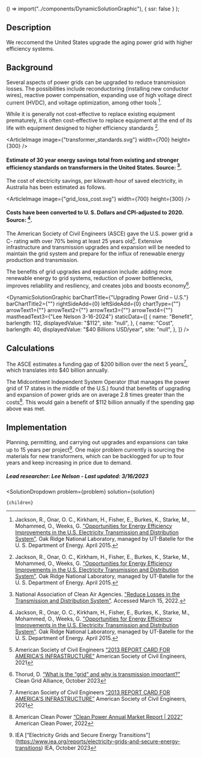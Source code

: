 
  () => import("../components/DynamicSolutionGraphic"),
  { ssr: false }
);



## Description

We reccomend the United States upgrade the aging power grid with higher efficiency systems.

## Background

Several aspects of power grids can be upgraded to reduce transmission losses. The possibilities include reconductoring (installing new conductor wires), reactive power compensation, expanding use of high voltage direct current (HVDC), and voltage optimization, among other tools [^"1"].

While it is generally not cost-effective to replace existing equipment prematurely, it is often cost-effective to replace equipment at the end of its life with equipment designed to higher efficiency standards [^"1"].

<ArticleImage image={"transformer_standards.svg"} width={700} height={300} />
#### Estimate of 30 year energy savings total from existing and stronger efficiency standards on transformers in the United States. Source: [^"2"].

The cost of electricity savings, per kilowatt-hour of saved electricity, in Australia has been estimated as follows.

<ArticleImage image={"grid_loss_cost.svg"} width={700} height={300} />
#### Costs have been converted to U. S. Dollars and CPI-adjusted to 2020. Source: [^"1"].

The American Society of Civil Engineers (ASCE) gave the U.S. power grid a C- rating with over 70% being at least 25 years old[^”3”]. Extensive infrastructure and transmission upgrades and expansion will be needed to maintain the grid system and prepare for the influx of renewable energy production and transmission.

The benefits of grid upgrades and expansion include: adding more renewable energy to grid systems, reduction of power bottlenecks, improves reliability and resiliency, and creates jobs and boosts economy[^”4”].

<DynamicSolutionGraphic
  barChartTitle={"Upgrading Power Grid – U.S."}
  barChartTitle2={""}
  rightSideAdd={0}
  leftSideAdd={0}
  chartType={""}
  arrowText1={""}
  arrowText2={""}
  arrowText3={""}
  arrowText4={""}
  mastheadText3={"Lee Nelson 3-16-2024"}
 staticData={[
    {
     name: "Benefit",
      barlength: 112,
      displayedValue: "$112",
      site: "null",
    },
    {
      name: "Cost",
      barlength: 40,
      displayedValue: "$40 Billions USD/year",
      site: "null",
    },
  ]}
/>

## Calculations
The ASCE estimates a funding gap of $200 billion over the next 5 years[^”3”], which translates into $40 billion annually.

The Midcontinent Independent System Operator (that manages the power grid of 17 states in the middle of the U.S.) found that benefits of upgrading and expansion of power grids are on average 2.8 times greater than the costs[^”5”]. This would gain a benefit of $112 billion annually if the spending gap above was met.

## Implementation
Planning, permitting, and carrying out upgrades and expansions can take up to 15 years per project[^”6”]. One major problem currently is sourcing the materials for new transformers, which can be backlogged for up to four years and keep increasing in price due to demand.

##### Lead researcher: Lee Nelson - Last updated: 3/16/2023

[^"1"]: Jackson, R., Onar, O. C., Kirkham, H., Fisher, E., Burkes, K., Starke, M., Mohammed, O., Weeks, G. ["Opportunities for Energy Efficiency Improvements in the U.S. Electricity Transmission and Distribution System"](https://www.energy.gov/sites/prod/files/2015/04/f22/QER%20Analysis%20-%20Opportunities%20for%20Energy%20Efficiency%20Improvements%20in%20the%20US%20Electricity%20Transmission%20and%20Distribution%20System_0.pdf). Oak Ridge National Laboratory, managed by UT-Batelle for the U. S. Department of Energy. April 2015.

[^"2"]: National Association of Clean Air Agencies. ["Reduce Losses in the Transmission and Distribution System"](https://www.4cleanair.org/wp-content/uploads/Documents/Chapter_10.pdf). Accessed March 15, 2022.

[^”3”]: American Society of Civil Engineers [“2013 REPORT CARD FOR AMERICA'S INFRASTRUCTURE”](https://infrastructurereportcard.org/wp-content/uploads/2020/12/Energy-2021.pdf) American Society of Civil Engineers, 2021

[^”4”]: Thorud, D. [“What is the “grid” and why is transmission important?”](https://cleangridalliance.org/blog/187/what-is-the-grid-and-why-is-transmission-important) Clean Grid Alliance, October 2023

[^”5”]: American Clean Power [“Clean Power Annual Market Report | 2022”](https://cleanpower.org/resources/clean-power-annual-market-report-2022/) American Clean Power, 2022

[^”6”]: IEA [“Electricity Grids and Secure Energy Transitions”] (https://www.iea.org/reports/electricity-grids-and-secure-energy-transitions) IEA, October 2023


  <SolutionDropdown 
    problem={problem} 
    solution={solution}
  >
    {children}
  </SolutionDropdown>